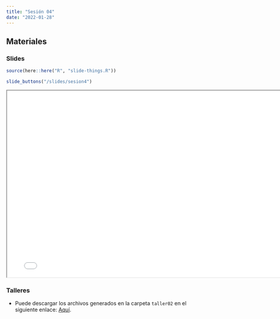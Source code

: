 ```yaml
---
title: "Sesión 04"
date: "2022-01-28"
---
```


## Materiales

::: {.panel-tabset}

### Slides

```r
source(here::here("R", "slide-things.R"))
```

```r
slide_buttons("/slides/sesion4")
```

```{=html}
<iframe width="780" height="500" src="../slides/sesion4.html" title="Sesión 2"></iframe>
```

### Talleres

- Puede descargar los archivos generados en la carpeta `taller02` en el siguiente enlace: [Aquí](https://drive.google.com/drive/folders/18PHD4uNhXBJVKyLxfl6q9XoYx0ax9hXG?usp=sharing).


:::


